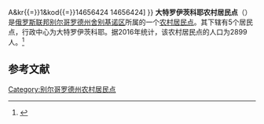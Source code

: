 {{Infobox Settlement
| official_name = 大特罗伊茨科耶农村居民点
| native_name = Большетроицкое сельское поселение
| settlement_type = [[农村居民点|农村居民点]]
| subdivision_type = [[国家|国家]]
| subdivision_type1 = [[州_(俄罗斯)|州]]
| subdivision_type2 = [[区_(苏联)|区]]
| subdivision_name = {{RUS}}
| subdivision_name1 = [[别尔哥罗德州|别尔哥罗德州]]
| subdivision_name2 = [[舍别基诺区|舍别基诺区]]
| seat_type = 行政中心
| seat = 大特罗伊茨科耶
| population_as_of=2016
| population_footnotes = <ref name=stat />
| population_total = 2899
| coordinates_display = inline,title
| latd = 50 | latm = 32 | lats = 38 | latNS = N
| longd = 37 | longm = 17 | longs = 15 | longEW = E
| timezone = [[莫斯科时间|MSK]]
| utc_offset = +3
| blank_name = [[俄罗斯市政土地区划代码|OKTMO编码]]
| blank_info = [http://classif.spb.ru/classificators/view/tma.php?st{{=}}A&kr{{=}}1&kod{{=}}14656424 14656424]
}}
'''大特罗伊茨科耶农村居民点'''（{{lang-ru|Большетроицкое сельское поселение}}）是[[俄罗斯联邦|俄罗斯联邦]][[别尔哥罗德州|别尔哥罗德州]][[舍别基诺区|舍别基诺区]]所属的一个[[农村居民点|农村居民点]]。其下辖有5个居民点，行政中心为大特罗伊茨科耶。据2016年统计，该农村居民点的人口为2899人。<ref name=stat>{{cite web |url=http://www.gubkinadm.ru/gorod/images/stories/foto/okrug/pasportggo.rar |title=Паспорт Губкинского городского округа на 1 января 2016 года |accessdate=2016-02-02 |archiveurl=https://www.webcitation.org/6ezlnsjoC?url=http://www.gubkinadm.ru/gorod/images/stories/foto/okrug/pasportggo.rar |archivedate=2016-02-02 |language=ru |deadurl=yes }}</ref>

== 参考文献 ==
{{reflist}}

{{Russia-stub}}

[[Category:别尔哥罗德州农村居民点|Category:别尔哥罗德州农村居民点]]